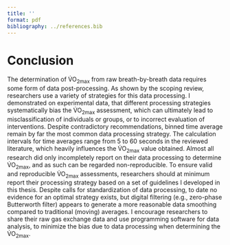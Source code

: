 ```yaml
---
title: ''
format: pdf
bibliography: ../references.bib
---
```


# Conclusion

The determination of V̇O~2max~ from raw breath-by-breath data requires some form of data post-processing. As shown by the scoping review, researchers use a variety of strategies for this data processing. I demonstrated on experimental data, that different processing strategies systematically bias the V̇O~2max~ assessment, which can ultimately lead to misclassification of individuals or groups, or to incorrect evaluation of interventions. Despite contradictory recommendations, binned time average remain by far the most common data processing strategy. The calculation intervals for time averages range from 5 to 60 seconds in the reviewed literature, which heavily influences the V̇O~2max~ value obtained. Almost all research did only incompletely report on their data processing to determine V̇O~2max~, and as such can be regarded non-reproducible. To ensure valid and reproducible V̇O~2max~ assessments, researchers should at minimum report their processing strategy based on a set of guidelines I developed in this thesis. Despite calls for standardization of data processing, to date no evidence for an optimal strategy exists, but digital filtering (e.g., zero-phase Butterworth filter) appears to generate a more reasonable data smoothing compared to traditional (moving) averages. I encourage researchers to share their raw gas exchange data and use programming software for data analysis, to minimize the bias due to data processing when determining the V̇O~2max~.
